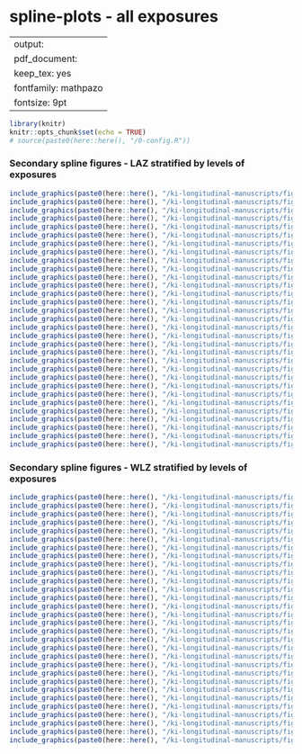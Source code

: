 # spline-plots - all exposures {#rf_splines}

---
output:
  pdf_document:
    keep_tex: yes
fontfamily: mathpazo
fontsize: 9pt
---

\raggedright


```r
library(knitr)
knitr::opts_chunk$set(echo = TRUE)
# source(paste0(here::here(), "/0-config.R"))
```

### Secondary spline figures  - LAZ stratified by levels of exposures

```r


include_graphics(paste0(here::here(), "/ki-longitudinal-manuscripts/figures/risk-factor/spline-plots/haz-anywast06-spline.png"))
include_graphics(paste0(here::here(), "/ki-longitudinal-manuscripts/figures/risk-factor/spline-plots/haz-birthlen-spline.png"))
include_graphics(paste0(here::here(), "/ki-longitudinal-manuscripts/figures/risk-factor/spline-plots/haz-birthwt-spline.png"))
include_graphics(paste0(here::here(), "/ki-longitudinal-manuscripts/figures/risk-factor/spline-plots/haz-cleanck-spline.png"))
include_graphics(paste0(here::here(), "/ki-longitudinal-manuscripts/figures/risk-factor/spline-plots/haz-earlybf-spline.png"))
include_graphics(paste0(here::here(), "/ki-longitudinal-manuscripts/figures/risk-factor/spline-plots/haz-enstunt-spline.png"))
include_graphics(paste0(here::here(), "/ki-longitudinal-manuscripts/figures/risk-factor/spline-plots/haz-enwast-spline.png"))
include_graphics(paste0(here::here(), "/ki-longitudinal-manuscripts/figures/risk-factor/spline-plots/haz-fage-spline.png"))
include_graphics(paste0(here::here(), "/ki-longitudinal-manuscripts/figures/risk-factor/spline-plots/haz-feducyrs-spline.png"))
include_graphics(paste0(here::here(), "/ki-longitudinal-manuscripts/figures/risk-factor/spline-plots/haz-fhtcm-spline.png"))
include_graphics(paste0(here::here(), "/ki-longitudinal-manuscripts/figures/risk-factor/spline-plots/haz-gagebrth-spline.png"))
include_graphics(paste0(here::here(), "/ki-longitudinal-manuscripts/figures/risk-factor/spline-plots/haz-hdlvry-spline.png"))
include_graphics(paste0(here::here(), "/ki-longitudinal-manuscripts/figures/risk-factor/spline-plots/haz-hfoodsec-spline.png"))
include_graphics(paste0(here::here(), "/ki-longitudinal-manuscripts/figures/risk-factor/spline-plots/haz-hhwealth_quart-spline.png"))
include_graphics(paste0(here::here(), "/ki-longitudinal-manuscripts/figures/risk-factor/spline-plots/haz-impfloor-spline.png"))
include_graphics(paste0(here::here(), "/ki-longitudinal-manuscripts/figures/risk-factor/spline-plots/haz-impsan-spline.png"))
include_graphics(paste0(here::here(), "/ki-longitudinal-manuscripts/figures/risk-factor/spline-plots/haz-mage-spline.png"))
include_graphics(paste0(here::here(), "/ki-longitudinal-manuscripts/figures/risk-factor/spline-plots/haz-meducyrs-spline.png"))
include_graphics(paste0(here::here(), "/ki-longitudinal-manuscripts/figures/risk-factor/spline-plots/haz-nchldlt5-spline.png"))
include_graphics(paste0(here::here(), "/ki-longitudinal-manuscripts/figures/risk-factor/spline-plots/haz-nhh-spline.png"))
include_graphics(paste0(here::here(), "/ki-longitudinal-manuscripts/figures/risk-factor/spline-plots/haz-nrooms-spline.png"))
include_graphics(paste0(here::here(), "/ki-longitudinal-manuscripts/figures/risk-factor/spline-plots/haz-parity-spline.png"))
include_graphics(paste0(here::here(), "/ki-longitudinal-manuscripts/figures/risk-factor/spline-plots/haz-perdiar6-spline.png"))
include_graphics(paste0(here::here(), "/ki-longitudinal-manuscripts/figures/risk-factor/spline-plots/haz-perdiar24-spline.png"))
include_graphics(paste0(here::here(), "/ki-longitudinal-manuscripts/figures/risk-factor/spline-plots/haz-pers_wast-spline.png"))
include_graphics(paste0(here::here(), "/ki-longitudinal-manuscripts/figures/risk-factor/spline-plots/haz-predexfd6-spline.png"))
include_graphics(paste0(here::here(), "/ki-longitudinal-manuscripts/figures/risk-factor/spline-plots/haz-safeh20-spline.png"))
include_graphics(paste0(here::here(), "/ki-longitudinal-manuscripts/figures/risk-factor/spline-plots/haz-sex-spline.png"))
include_graphics(paste0(here::here(), "/ki-longitudinal-manuscripts/figures/risk-factor/spline-plots/haz-single-spline.png"))
include_graphics(paste0(here::here(), "/ki-longitudinal-manuscripts/figures/risk-factor/spline-plots/haz-trth2o-spline.png"))
include_graphics(paste0(here::here(), "/ki-longitudinal-manuscripts/figures/risk-factor/spline-plots/haz-vagbrth-spline.png"))

```

### Secondary spline figures  - WLZ stratified by levels of exposures

```r

include_graphics(paste0(here::here(), "/ki-longitudinal-manuscripts/figures/risk-factor/spline-plots/whz-birthlen-spline.png"))
include_graphics(paste0(here::here(), "/ki-longitudinal-manuscripts/figures/risk-factor/spline-plots/whz-birthwt-spline.png"))
include_graphics(paste0(here::here(), "/ki-longitudinal-manuscripts/figures/risk-factor/spline-plots/whz-cleanck-spline.png"))
include_graphics(paste0(here::here(), "/ki-longitudinal-manuscripts/figures/risk-factor/spline-plots/whz-earlybf-spline.png"))
include_graphics(paste0(here::here(), "/ki-longitudinal-manuscripts/figures/risk-factor/spline-plots/whz-enstunt-spline.png"))
include_graphics(paste0(here::here(), "/ki-longitudinal-manuscripts/figures/risk-factor/spline-plots/whz-enwast-spline.png"))
include_graphics(paste0(here::here(), "/ki-longitudinal-manuscripts/figures/risk-factor/spline-plots/whz-fage-spline.png"))
include_graphics(paste0(here::here(), "/ki-longitudinal-manuscripts/figures/risk-factor/spline-plots/whz-feducyrs-spline.png"))
include_graphics(paste0(here::here(), "/ki-longitudinal-manuscripts/figures/risk-factor/spline-plots/whz-fhtcm-spline.png"))
include_graphics(paste0(here::here(), "/ki-longitudinal-manuscripts/figures/risk-factor/spline-plots/whz-gagebrth-spline.png"))
include_graphics(paste0(here::here(), "/ki-longitudinal-manuscripts/figures/risk-factor/spline-plots/whz-hdlvry-spline.png"))
include_graphics(paste0(here::here(), "/ki-longitudinal-manuscripts/figures/risk-factor/spline-plots/whz-hfoodsec-spline.png"))
include_graphics(paste0(here::here(), "/ki-longitudinal-manuscripts/figures/risk-factor/spline-plots/whz-hhwealth_quart-spline.png"))
include_graphics(paste0(here::here(), "/ki-longitudinal-manuscripts/figures/risk-factor/spline-plots/whz-impfloor-spline.png"))
include_graphics(paste0(here::here(), "/ki-longitudinal-manuscripts/figures/risk-factor/spline-plots/whz-impsan-spline.png"))
include_graphics(paste0(here::here(), "/ki-longitudinal-manuscripts/figures/risk-factor/spline-plots/whz-mage-spline.png"))
include_graphics(paste0(here::here(), "/ki-longitudinal-manuscripts/figures/risk-factor/spline-plots/whz-meducyrs-spline.png"))
include_graphics(paste0(here::here(), "/ki-longitudinal-manuscripts/figures/risk-factor/spline-plots/whz-nchldlt5-spline.png"))
include_graphics(paste0(here::here(), "/ki-longitudinal-manuscripts/figures/risk-factor/spline-plots/whz-nhh-spline.png"))
include_graphics(paste0(here::here(), "/ki-longitudinal-manuscripts/figures/risk-factor/spline-plots/whz-nrooms-spline.png"))
include_graphics(paste0(here::here(), "/ki-longitudinal-manuscripts/figures/risk-factor/spline-plots/whz-parity-spline.png"))
include_graphics(paste0(here::here(), "/ki-longitudinal-manuscripts/figures/risk-factor/spline-plots/whz-perdiar6-spline.png"))
include_graphics(paste0(here::here(), "/ki-longitudinal-manuscripts/figures/risk-factor/spline-plots/whz-perdiar24-spline.png"))
include_graphics(paste0(here::here(), "/ki-longitudinal-manuscripts/figures/risk-factor/spline-plots/whz-pers_wast-spline.png"))
include_graphics(paste0(here::here(), "/ki-longitudinal-manuscripts/figures/risk-factor/spline-plots/whz-predexfd6-spline.png"))
include_graphics(paste0(here::here(), "/ki-longitudinal-manuscripts/figures/risk-factor/spline-plots/whz-safeh20-spline.png"))
include_graphics(paste0(here::here(), "/ki-longitudinal-manuscripts/figures/risk-factor/spline-plots/whz-sex-spline.png"))
include_graphics(paste0(here::here(), "/ki-longitudinal-manuscripts/figures/risk-factor/spline-plots/whz-single-spline.png"))
include_graphics(paste0(here::here(), "/ki-longitudinal-manuscripts/figures/risk-factor/spline-plots/whz-trth2o-spline.png"))
include_graphics(paste0(here::here(), "/ki-longitudinal-manuscripts/figures/risk-factor/spline-plots/whz-vagbrth-spline.png"))


```